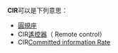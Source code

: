 '''CIR'''可以是下列意思：
* [[圓規座|圓規座]]
* CIR[[遙控器|遙控器]]（{{link-en|Consumer infrared|Consumer IR}} Remote control）
* CIR[[Committed_information_Rate|Committed information Rate]]
{{disambig|cat=三字拉丁字母縮寫消歧義}}